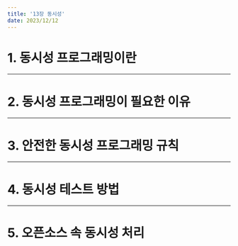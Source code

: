 ```yaml
---
title: '13장 동시성'
date: 2023/12/12
---
```


# 1. 동시성 프로그래밍이란

---

# 2. 동시성 프로그래밍이 필요한 이유

---

# 3. 안전한 동시성 프로그래밍 규칙

---

# 4. 동시성 테스트 방법

---

# 5. 오픈소스 속 동시성 처리
